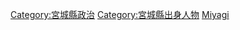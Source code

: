 {{日本行政區劃分類導航|政治人物}}

[[Category:宮城縣政治|Category:宮城縣政治]]
[[Category:宮城縣出身人物|Category:宮城縣出身人物]]
[[Category:日本各都道府縣政治人物|Miyagi]]